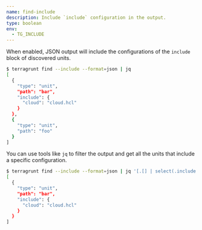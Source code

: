 ```yaml
---
name: find-include
description: Include `include` configuration in the output.
type: boolean
env:
  - TG_INCLUDE
---
```


When enabled, JSON output will include the configurations of the `include` block of discovered units.

```bash
$ terragrunt find --include --format=json | jq
[
  {
    "type": "unit",
    "path": "bar",
    "include": {
      "cloud": "cloud.hcl"
    }
  },
  {
    "type": "unit",
    "path": "foo"
  }
]
```

You can use tools like `jq` to filter the output and get all the units that include a specific configuration.

```bash
$ terragrunt find --include --format=json | jq '[.[] | select(.include.cloud == "cloud.hcl")]'
[
  {
    "type": "unit",
    "path": "bar",
    "include": {
      "cloud": "cloud.hcl"
    }
  }
]
```
